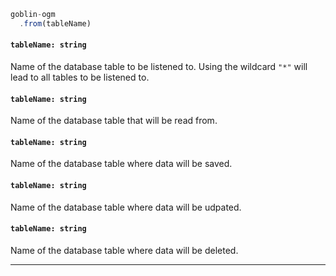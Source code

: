 
<!-- prettier-ignore -->
```js {2}
goblin-ogm
  .from(tableName)
```
<div style={{display: props.verb == 'subscribe' ? 'block' : 'none'}}>

#### `tableName: string`
Name of the database table to be listened to. Using the wildcard `"*"` will lead to all tables to be listened to.
</div>

<div style={{display: props.verb == 'get' ? 'block' : 'none'}}>

#### `tableName: string`
Name of the database table that will be read from.
</div>

<div style={{display: props.verb == 'post' ? 'block' : 'none'}}>

#### `tableName: string`
Name of the database table where data will be saved.
</div>

<div style={{display: props.verb == 'patch' ? 'block' : 'none'}}>

#### `tableName: string`
Name of the database table where data will be udpated.
</div>

<div style={{display: props.verb == 'delete' ? 'block' : 'none'}}>

#### `tableName: string`
Name of the database table where data will be deleted.
</div>

---